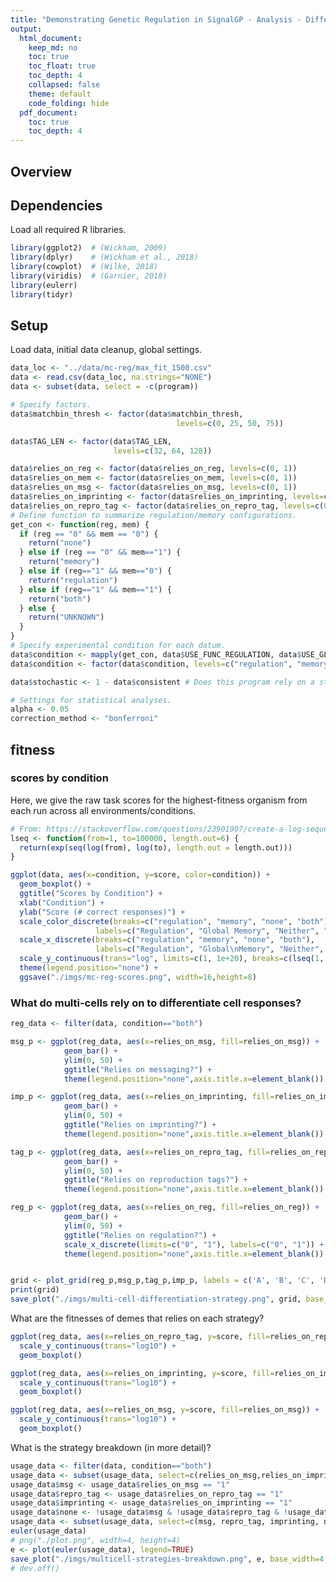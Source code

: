 ```yaml
---
title: "Demonstrating Genetic Regulation in SignalGP - Analysis - Differentiated Signal Response Task"
output: 
  html_document: 
    keep_md: no
    toc: true
    toc_float: true
    toc_depth: 4
    collapsed: false
    theme: default
    code_folding: hide
  pdf_document:
    toc: true
    toc_depth: 4
---
```


## Overview

## Dependencies

Load all required R libraries.

```r
library(ggplot2)  # (Wickham, 2009)
library(dplyr)    # (Wickham et al., 2018)
library(cowplot)  # (Wilke, 2018)
library(viridis)  # (Garnier, 2018)
library(eulerr)
library(tidyr)
```

## Setup

Load data, initial data cleanup, global settings.

```r
data_loc <- "../data/mc-reg/max_fit_1500.csv"
data <- read.csv(data_loc, na.strings="NONE")
data <- subset(data, select = -c(program))

# Specify factors.
data$matchbin_thresh <- factor(data$matchbin_thresh,
                                     levels=c(0, 25, 50, 75))

data$TAG_LEN <- factor(data$TAG_LEN,
                       levels=c(32, 64, 128))

data$relies_on_reg <- factor(data$relies_on_reg, levels=c(0, 1))
data$relies_on_mem <- factor(data$relies_on_mem, levels=c(0, 1))
data$relies_on_msg <- factor(data$relies_on_msg, levels=c(0, 1))
data$relies_on_imprinting <- factor(data$relies_on_imprinting, levels=c(0, 1))
data$relies_on_repro_tag <- factor(data$relies_on_repro_tag, levels=c(0, 1))
# Define function to summarize regulation/memory configurations.
get_con <- function(reg, mem) {
  if (reg == "0" && mem == "0") {
    return("none")
  } else if (reg == "0" && mem=="1") {
    return("memory")
  } else if (reg=="1" && mem=="0") {
    return("regulation")
  } else if (reg=="1" && mem=="1") {
    return("both")
  } else {
    return("UNKNOWN")
  }
}
# Specify experimental condition for each datum.
data$condition <- mapply(get_con, data$USE_FUNC_REGULATION, data$USE_GLOBAL_MEMORY)
data$condition <- factor(data$condition, levels=c("regulation", "memory", "none", "both"))

data$stochastic <- 1 - data$consistent # Does this program rely on a stochastic strategy?

# Settings for statistical analyses.
alpha <- 0.05
correction_method <- "bonferroni"
```

## fitness

### scores by condition

Here, we give the raw task scores for the highest-fitness organism from each run across all environments/conditions.

```r
# From: https://stackoverflow.com/questions/23901907/create-a-log-sequence-across-multiple-orders-of-magnitude
lseq <- function(from=1, to=100000, length.out=6) {
  return(exp(seq(log(from), log(to), length.out = length.out)))
}

ggplot(data, aes(x=condition, y=score, color=condition)) +
  geom_boxplot() +
  ggtitle("Scores by Condition") +
  xlab("Condition") +
  ylab("Score (# correct responses)") +
  scale_color_discrete(breaks=c("regulation", "memory", "none", "both"),
                   labels=c("Regulation", "Global Memory", "Neither", "Both")) +
  scale_x_discrete(breaks=c("regulation", "memory", "none", "both"),
                   labels=c("Regulation", "Global\nMemory", "Neither", "Both")) +
  scale_y_continuous(trans="log", limits=c(1, 1e+20), breaks=c(lseq(1, 1e+20, 5))) +
  theme(legend.position="none") +
  ggsave("./imgs/mc-reg-scores.png", width=16,height=8)
```

### What do multi-cells rely on to differentiate cell responses?

```r
reg_data <- filter(data, condition=="both")

msg_p <- ggplot(reg_data, aes(x=relies_on_msg, fill=relies_on_msg)) +
            geom_bar() +
            ylim(0, 50) +
            ggtitle("Relies on messaging?") +
            theme(legend.position="none",axis.title.x=element_blank())

imp_p <- ggplot(reg_data, aes(x=relies_on_imprinting, fill=relies_on_imprinting)) +
            geom_bar() +
            ylim(0, 50) +
            ggtitle("Relies on imprinting?") +
            theme(legend.position="none",axis.title.x=element_blank())

tag_p <- ggplot(reg_data, aes(x=relies_on_repro_tag, fill=relies_on_repro_tag)) +
            geom_bar() +
            ylim(0, 50) +
            ggtitle("Relies on reproduction tags?") +
            theme(legend.position="none",axis.title.x=element_blank())

reg_p <- ggplot(reg_data, aes(x=relies_on_reg, fill=relies_on_reg)) +
            geom_bar() +
            ylim(0, 50) +
            ggtitle("Relies on regulation?") +
            scale_x_discrete(limits=c("0", "1"), labels=c("0", "1")) +
            theme(legend.position="none",axis.title.x=element_blank())


grid <- plot_grid(reg_p,msg_p,tag_p,imp_p, labels = c('A', 'B', 'C', 'D'), label_size = 12)
print(grid)
save_plot("./imgs/multi-cell-differentiation-strategy.png", grid, base_height=6, base_width=8)
```

What are the fitnesses of demes that relies on each strategy?

```r
ggplot(reg_data, aes(x=relies_on_repro_tag, y=score, fill=relies_on_repro_tag)) +
  scale_y_continuous(trans="log10") +
  geom_boxplot()

ggplot(reg_data, aes(x=relies_on_imprinting, y=score, fill=relies_on_imprinting)) +
  scale_y_continuous(trans="log10") +
  geom_boxplot()

ggplot(reg_data, aes(x=relies_on_msg, y=score, fill=relies_on_msg)) +
  scale_y_continuous(trans="log10") +
  geom_boxplot()
```

What is the strategy breakdown (in more detail)?

```r
usage_data <- filter(data, condition=="both")
usage_data <- subset(usage_data, select=c(relies_on_msg,relies_on_imprinting,relies_on_repro_tag))
usage_data$msg <- usage_data$relies_on_msg == "1"
usage_data$repro_tag <- usage_data$relies_on_repro_tag == "1"
usage_data$imprinting <- usage_data$relies_on_imprinting == "1"
usage_data$none <- !usage_data$msg & !usage_data$repro_tag & !usage_data$imprinting
usage_data <- subset(usage_data, select=c(msg, repro_tag, imprinting, none))
euler(usage_data)
# png("./plot.png", width=4, height=4)
e <- plot(euler(usage_data), legend=TRUE)
save_plot("./imgs/multicell-strategies-breakdown.png", e, base_width=4, base_height=4)
# dev.off()
```
